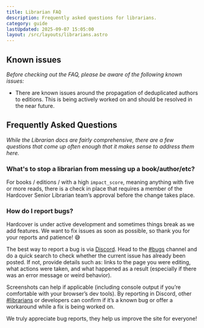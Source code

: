 ```yaml
---
title: Librarian FAQ
description: Frequently asked questions for librarians.
category: guide
lastUpdated: 2025-09-07 15:05:00
layout: /src/layouts/librarians.astro
---
```



## Known issues
*Before checking out the FAQ, please be aware of the following known issues:*

- There are known issues around the propagation of deduplicated authors to editions. This is being actively worked on and should be resolved in the near future.

## Frequently Asked Questions

*While the Librarian docs are fairly comprehensive, there are a few questions that come up often enough that it makes sense to address them here.*

### What's to stop a librarian from messing up a book/author/etc?
For books / editions / with a high `impact_score`, meaning anything with five or more reads, there is a check in place that requires a member of the Hardcover Senior Librarian team’s approval before the change takes place.

### How do I report bugs?
Hardcover is under active development and sometimes things break as we add features. We want to fix issues as soon as possible, so thank you for your reports and patience! 😅

The best way to report a bug is via <a href={URLS.DISCORD} target="_blank" rel="noreferrer noopener">Discord</a>. Head to the [#bugs](https://discord.com/channels/835558721115389962/1105920773257953310) channel and do a quick search to check whether the current issue has already been posted. If not, provide details such as: links to the page you were editing, what actions were taken, and what happened as a result (especially if there was an error message or weird behavior).

Screenshots can help if applicable (including console output if you’re comfortable with your browser’s dev tools). By reporting in Discord, other <a href={URLS.LIBRARIAN_DISCORD} target="_blank" rel="noreferrer noopener">#librarians</a> or developers can confirm if it’s a known bug or offer a workaround while a fix is being worked on.

We truly appreciate bug reports, they help us improve the site for everyone!